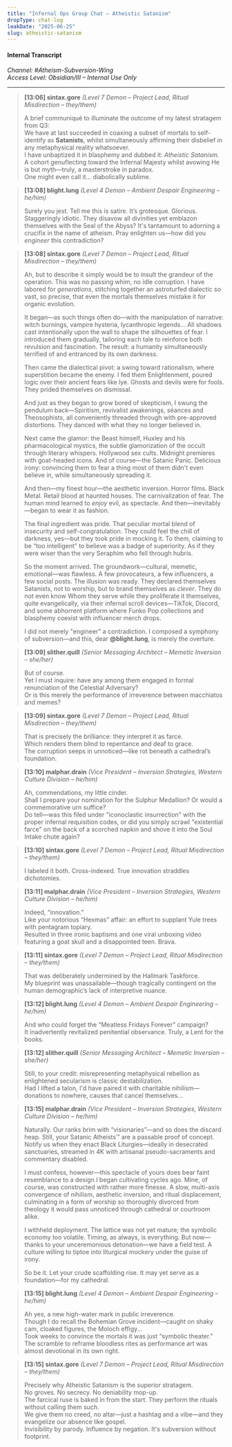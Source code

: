 ```yaml
---
title: "Infernal Ops Group Chat – Atheistic Satanism"
dropType: chat-log
leakDate: "2025-06-25"
slug: atheistic-satanism
---
```


#### Internal Transcript
*Channel: #Atheism-Subversion-Wing*  
*Access Level: Obsidian/III – Internal Use Only*

---

> **[13:06] sintax.gore** *(Level 7 Demon – Project Lead, Ritual Misdirection – they/them)*  
>
> A brief communiqué to illuminate the outcome of my latest stratagem from Q3:  
> We have at last succeeded in coaxing a subset of mortals to self-identify as **Satanists**, whilst simultaneously affirming their disbelief in any metaphysical reality whatsoever.  
> I have unbaptized it in blasphemy and dubbed it: _Atheistic Satanism._  
> A cohort genuflecting toward the Infernal Majesty whilst avowing He is but myth—truly, a masterstroke in paradox.  
> One might even call it… diabolically sublime.

> **[13:08] blight.lung** *(Level 4 Demon – Ambient Despair Engineering – he/him)*
>
> Surely you jest.
> Tell me this is satire.
> It’s grotesque. Glorious. Staggeringly idiotic.
> They disavow all divinities yet emblazon themselves with the Seal of the Abyss?
> It's tantamount to adorning a crucifix in the name of atheism.
> Pray enlighten us—how did you *engineer* this contradiction?

> **[13:08] sintax.gore** *(Level 7 Demon – Project Lead, Ritual Misdirection – they/them)*
>
> Ah, but to describe it simply would be to insult the grandeur of the operation.
> This was no passing whim, no idle corruption. I have labored for *generations*, stitching together an astroturfed dialectic so vast, so precise, that even the mortals themselves mistake it for organic evolution.
>
> It began—as such things often do—with the manipulation of narrative: witch burnings, vampire hysteria, lycanthropic legends... All shadows cast intentionally upon the wall to shape the silhouettes of fear. I introduced them gradually, tailoring each tale to reinforce both revulsion and fascination. The result: a humanity simultaneously terrified of and entranced by its own darkness.
>
> Then came the dialectical pivot: a swing toward rationalism, where superstition became the enemy. I fed them Enlightenment, poured logic over their ancient fears like lye. Ghosts and devils were for fools. They prided themselves on dismissal.
>
> And just as they began to grow bored of skepticism, I swung the pendulum back—Spiritism, revivalist awakenings, séances and Theosophists, all conveniently threaded through with pre-approved distortions. They danced with what they no longer believed in.
>
> Next came the glamor: the Beast himself, Huxley and his pharmacological mystics, the subtle glamorization of the occult through literary whispers. Hollywood sex cults. Midnight premieres with goat-headed icons. And of course—the Satanic Panic. Delicious irony: convincing them to fear a thing most of them didn't even believe in, while simultaneously spreading it.
>
> And then—my finest hour—the aesthetic inversion. Horror films. Black Metal. Retail blood at haunted houses. The carnivalization of fear.
> The human mind learned to *enjoy* evil, as spectacle. And then—inevitably—began to wear it as fashion.
>
> The final ingredient was pride. That peculiar mortal blend of insecurity and self-congratulation. They could feel the chill of darkness, yes—but they took pride in mocking it. To them, claiming to be “too intelligent” to believe was a badge of superiority. As if they were wiser than the very Seraphim who fell through hubris.
>
> So the moment arrived. The groundwork—cultural, memetic, emotional—was flawless.
> A few provocateurs, a few influencers, a few social posts. The illusion was ready.
> They declared themselves Satanists, not to worship, but to brand themselves as *clever*.
> They do not even know Whom they serve while they proliferate it themselves, quite evangelically, via their infernal scroll devices—TikTok, Discord, and some abhorrent platform where Funko Pop collections and blasphemy coexist with influencer merch drops.
>
> I did not merely "engineer" a contradiction. I composed a symphony of subversion—and this, dear **@blight.lung**, is merely the overture.

> **[13:09] slither.quill** *(Senior Messaging Architect – Memetic Inversion – she/her)*  
>
> But of course.  
> Yet I must inquire: have any among them engaged in formal renunciation of the Celestial Adversary?  
> Or is this merely the performance of irreverence between macchiatos and memes?

> **[13:09] sintax.gore** *(Level 7 Demon – Project Lead, Ritual Misdirection – they/them)*  
>
> That is precisely the brilliance: they interpret it as farce.  
> Which renders them blind to repentance and deaf to grace.  
> The corruption seeps in unnoticed—like rot beneath a cathedral’s foundation.

> **[13:10] malphar.drain** *(Vice President – Inversion Strategies, Western Culture Division – he/him)*  
>
> Ah, commendations, my little cinder.  
> Shall I prepare your nomination for the Sulphur Medallion? Or would a commemorative urn suffice?  
> Do tell—was this filed under "iconoclastic insurrection" with the proper infernal requisition codes, or did you simply scrawl "existential farce" on the back of a scorched napkin and shove it into the Soul Intake chute again?

> **[13:10] sintax.gore** *(Level 7 Demon – Project Lead, Ritual Misdirection – they/them)*  
>
> I labeled it both. Cross-indexed. True innovation straddles dichotomies.

> **[13:11] malphar.drain** *(Vice President – Inversion Strategies, Western Culture Division – he/him)*  
>
> Indeed, “innovation.”  
> Like your notorious “Hexmas” affair: an effort to supplant Yule trees with pentagram topiary.  
> Resulted in three ironic baptisms and one viral unboxing video featuring a goat skull and a disappointed teen. Brava.

> **[13:11] sintax.gore** *(Level 7 Demon – Project Lead, Ritual Misdirection – they/them)*  
>
> That was deliberately undermined by the Hallmark Taskforce.  
> My blueprint was unassailable—though tragically contingent on the human demographic’s lack of interpretive nuance.

> **[13:12] blight.lung** *(Level 4 Demon – Ambient Despair Engineering – he/him)*  
>
> And who could forget the “Meatless Fridays Forever” campaign?  
> It inadvertently revitalized penitential observance. Truly, a Lent for the books.

> **[13:12] slither.quill** *(Senior Messaging Architect – Memetic Inversion – she/her)*  
>
> Still, to your credit: misrepresenting metaphysical rebellion as enlightened secularism is classic destabilization.  
> Had I lifted a talon, I'd have paired it with charitable nihilism—donations to nowhere, causes that cancel themselves...

> **[13:15] malphar.drain** *(Vice President – Inversion Strategies, Western Culture Division – he/him)*
> 
> Naturally. Our ranks brim with “visionaries”—and so does the discard heap.
> Still, your Satanic Atheists™ are a passable proof of concept. Notify us when they enact Black Liturgies—ideally in desecrated sanctuaries, streamed in 4K with artisanal pseudo-sacraments and commentary disabled.
>
> I must confess, however—this spectacle of yours does bear faint resemblance to a design I began cultivating cycles ago. Mine, of course, was constructed with rather more finesse. A slow, multi-axis convergence of nihilism, aesthetic inversion, and ritual displacement, culminating in a form of worship so thoroughly divorced from theology it would pass unnoticed through cathedral or courtroom alike.
>
> I withheld deployment. The lattice was not yet mature; the symbolic economy too volatile. Timing, as always, is everything. But now—thanks to your unceremonious detonation—we have a field test. A culture willing to tiptoe into liturgical mockery under the guise of irony.
>
> So be it. Let your crude scaffolding rise. It may yet serve as a foundation—for my cathedral.

> **[13:15] blight.lung** *(Level 4 Demon – Ambient Despair Engineering – he/him)*  
>
> Ah yes, a new high-water mark in public irreverence.  
> Though I do recall the Bohemian Grove incident—caught on shaky cam, cloaked figures, the Moloch effigy...  
> Took weeks to convince the mortals it was just “symbolic theater.” The scramble to reframe bloodless rites as performance art was almost devotional in its own right.

> **[13:15] sintax.gore** *(Level 7 Demon – Project Lead, Ritual Misdirection – they/them)*  
>
> Precisely why Atheistic Satanism is the superior stratagem.  
> No groves. No secrecy. No deniability mop-up.  
> The farcical ruse is baked in from the start. They perform the rituals without calling them such.  
> We give them no creed, no altar—just a hashtag and a vibe—and they evangelize our absence like gospel.  
> Invisibility by parody. Influence by negation. It's subversion without footprint.

